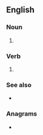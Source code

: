 {{also|fearmonger}}
==English==

===Noun===
{{en-noun}}

# {{alternative spelling of|fearmonger|lang=en}}

===Verb===
{{en-verb|head=[[fear]] [[monger]]}}

# {{alternative spelling of|fearmonger|lang=en}}

===See also===
* {{l|en|scaremonger}}

===Anagrams===
* {{l|en|form genera}}